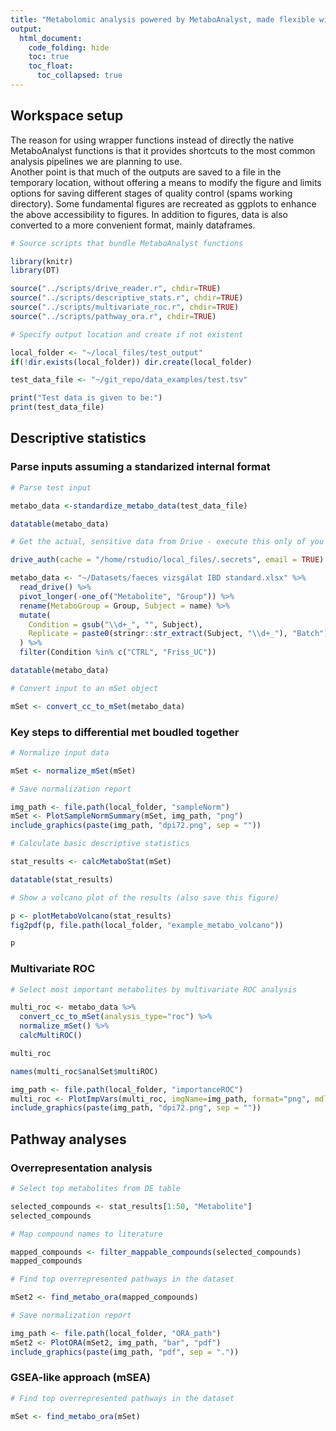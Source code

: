 ```yaml
---
title: "Metabolomic analysis powered by MetaboAnalyst, made flexible with scripts"
output: 
  html_document:
    code_folding: hide
    toc: true
    toc_float:
      toc_collapsed: true
---
```


## Workspace setup

The reason for using wrapper functions instead of directly the native MetaboAnalyst functions is that it provides shortcuts to the most common analysis pipelines we are planning to use.  
Another point is that much of the outputs are saved to a file in the temporary location, without offering a means to modify the figure and limits options for saving different stages of quality control (spams working directory).
Some fundamental figures are recreated as ggplots to enhance the above accessibility to figures.
In addition to figures, data is also converted to a more convenient format, mainly dataframes.

```r
# Source scripts that bundle MetaboAnalyst functions

library(knitr)
library(DT)

source("../scripts/drive_reader.r", chdir=TRUE)
source("../scripts/descriptive_stats.r", chdir=TRUE)
source("../scripts/multivariate_roc.r", chdir=TRUE)
source("../scripts/pathway_ora.r", chdir=TRUE)
```

```r
# Specify output location and create if not existent

local_folder <- "~/local_files/test_output"
if(!dir.exists(local_folder)) dir.create(local_folder)

test_data_file <- "~/git_repo/data_examples/test.tsv"

print("Test data is given to be:")
print(test_data_file)
```

## Descriptive statistics

### Parse inputs assuming a standarized internal format

```r
# Parse test input

metabo_data <-standardize_metabo_data(test_data_file)

datatable(metabo_data)
```

```r
# Get the actual, sensitive data from Drive - execute this only of you have a key

drive_auth(cache = "/home/rstudio/local_files/.secrets", email = TRUE)

metabo_data <- "~/Datasets/faeces vizsgálat IBD standard.xlsx" %>%
  read_drive() %>%
  pivot_longer(-one_of("Metabolite", "Group")) %>%
  rename(MetaboGroup = Group, Subject = name) %>%
  mutate(
    Condition = gsub("\\d+_", "", Subject),
    Replicate = paste0(stringr::str_extract(Subject, "\\d+_"), "Batch")
  ) %>%
  filter(Condition %in% c("CTRL", "Friss_UC"))

datatable(metabo_data)
```

```r
# Convert input to an mSet object

mSet <- convert_cc_to_mSet(metabo_data)
```

### Key steps to differential met boudled together

```r
# Normalize input data

mSet <- normalize_mSet(mSet)
```

```r
# Save normalization report

img_path <- file.path(local_folder, "sampleNorm")
mSet <- PlotSampleNormSummary(mSet, img_path, "png")
include_graphics(paste(img_path, "dpi72.png", sep = ""))
```

```r
# Calculate basic descriptive statistics

stat_results <- calcMetaboStat(mSet)

datatable(stat_results)
```

```r
# Show a volcano plot of the results (also save this figure)

p <- plotMetaboVolcano(stat_results)
fig2pdf(p, file.path(local_folder, "example_metabo_volcano"))

p
```

### Multivariate ROC

```r
# Select most important metabolites by multivariate ROC analysis

multi_roc <- metabo_data %>%
  convert_cc_to_mSet(analysis_type="roc") %>%
  normalize_mSet() %>%
  calcMultiROC()

multi_roc
```

```r
names(multi_roc$analSet$multiROC)
```

```r
img_path <- file.path(local_folder, "importanceROC")
multi_roc <- PlotImpVars(multi_roc, imgName=img_path, format="png", mdl.inx=-1, measure="freq", feat.num=15)
include_graphics(paste(img_path, "dpi72.png", sep = ""))
```


## Pathway analyses

### Overrepresentation analysis

```r
# Select top metabolites from DE table

selected_compounds <- stat_results[1:50, "Metabolite"]
selected_compounds
```

```r
# Map compound names to literature

mapped_compounds <- filter_mappable_compounds(selected_compounds)
mapped_compounds
```

```r
# Find top overrepresented pathways in the dataset

mSet2 <- find_metabo_ora(mapped_compounds)
```

```r
# Save normalization report

img_path <- file.path(local_folder, "ORA_path")
mSet2 <- PlotORA(mSet2, img_path, "bar", "pdf")
include_graphics(paste(img_path, "pdf", sep = "."))
```

### GSEA-like approach (mSEA)

```r
# Find top overrepresented pathways in the dataset

mSet <- find_metabo_ora(mSet)
```











